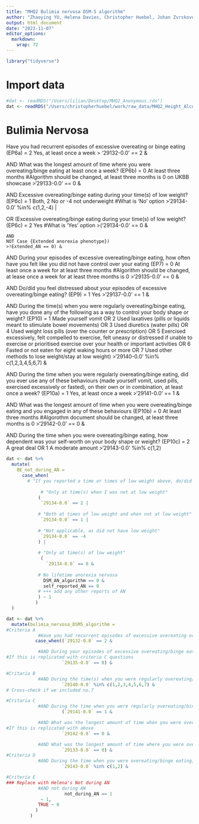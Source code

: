 ```yaml
---
title: "MHQ2 Bulimia nervosa DSM-5 algorithm"
author: "Zhaoying YU, Helena Davies, Christopher Huebel, Johan Zvrskovec"
output: html_document
date: "2023-11-07"
editor_options: 
  markdown: 
    wrap: 72
---
```


```r
library("tidyverse")
```

# Import data

```r
#dat <- readRDS("/Users/lilian/Desktop/MHQ2_Anonymous.rds")
dat <- readRDS("/Users/christopherhuebel/work/raw_data/MHQ2_Height_Alcohol_Field_Anonymous.rds")
```


# Bulimia Nervosa

Have you had recurrent episodes of excessive overeating or binge eating
(EP6a) = 2 Yes, at least once a week \> '29132-0.0' == 2 &

AND What was the longest amount of time where you were overeating/binge
eating at least once a week? (EP6b) = 0 At least three months #Algorithm
should be changed, at least three months is 0 on UKBB showcase
\>'29133-0.0' == 0 &

AND Excessive overeating/binge eating during your time(s) of low weight?
(EP6c) = 1 Both, 2 No or -4 not underweight #What is 'No' option
\>'29134-0.0' %in% c(1,2,-4) \|

OR (Excessive overeating/binge eating during your time(s) of low weight?
(EP6c) = 2 Yes #What is 'Yes' option \>('29134-0.0' == 0 &

    AND 
    NOT Case {Extended anorexia phenotype})
    >!Extended_AN == 0) &

AND During your episodes of excessive overeating/binge eating, how often
have you felt like you did not have control over your eating (EP7) = 0
At least once a week for at least three months #Algorithm should be
changed, at lease once a week for at least three months is 0
\>'29135-0.0' == 0 &

AND Do/did you feel distressed about your episodes of excessive
overeating/binge eating? (EP9) = 1 Yes \>'29137-0.0' == 1 &

AND During the time(s) when you were regularly overeating/binge eating,
have you done any of the following as a way to control your body shape
or weight? (EP10) = 1 Made yourself vomit OR 2 Used laxatives (pills or
liquids meant to stimulate bowel movements) OR 3 Used diuretics (water
pills) OR 4 Used weight loss pills (over the counter or prescription) OR
5 Exercised excessively, felt compelled to exercise, felt uneasy or
distressed if unable to exercise or prioritised exercise over your
health or important activities OR 6 Fasted or not eaten for eight waking
hours or more OR 7 Used other methods to lose weight/stay at low weight)
\>'29140-0.0' %in% c(1,2,3,4,5,6,7) &

AND During the time when you were regularly overeating/binge eating, did
you ever use any of these behaviours (made yourself vomit, used pills,
exercised excessively or fasted), on their own or in combination, at
least once a week? (EP10a) = 1 Yes, at least once a week \>'29141-0.0'
== 1 &

AND What was the longest amount of time when you were overeating/binge
eating and you engaged in any of these behaviours (EP10b) = 0 At least
three months #Algorothm document should be changed, at least three
months is 0 \>'29142-0.0' == 0 &

AND During the time when you were overeating/binge eating, how dependent
was your self-worth on your body shape or weight? (EP10c) = 2 A great
deal OR 1 A moderate amount \>'29143-0.0' %in% c(1,2)

```r
dat <- dat %>%
  mutate(
    BE_not_during_AN =
      case_when(
        # "If you reported a time or times of low weight above, do/did you experience episodes of excessive overeating/binge eating during your time(s) of low weight?"
             
             # "Only at time(s) when I was not at low weight"
            (
             `29134-0.0` == 2 |
               
            # "Both at times of low weight and when not at low weight"   
             `29134-0.0` == 1 |
              
            # "Not applicable, as did not have low weight"
             `29134-0.0` == -4
            ) |
              
            # "Only at time(s) of low weight"
             (
               `29134-0.0` == 0 &
                
            # No lifetime anorexia nervosa
              DSM_AN_algorithm == 0 &
              self_reported_AN == 0 
            # +++ add any other reports of AN
            ) ~ 1
           )
  )
```

```r
dat <- dat %>%
  mutate(bulimia_nervosa_DSM5_algorithm = 
#Criteria A
            #Have you had recurrent episodes of excessive overeating or binge eating = 2 Yes, at least once a week
           case_when((`29132-0.0` == 2 &

            #AND During your episodes of excessive overeating/binge eating, how often have you felt like you did not have control over your eating = 0 At least once a week for at least three months
#If this is replicated with criteria C questions
                     `29135-0.0` == 0) &

#Critaria B
            #AND During the time(s) when you were regularly overeating/binge eating, have you done any of the following as a way to control your body shape or weight? = 1 Made yourself vomit OR  2 Used laxatives (pills or liquids meant to stimulate bowel movements) OR 3 Used diuretics (water pills) OR 4 Used weight loss pills (over the counter or prescription) OR 5 Exercised excessively, felt compelled to exercise, felt uneasy or distressed if unable to exercise or prioritised exercise over your health or important activities OR 6 Fasted or not eaten for eight waking hours or more OR 7 Used other methods to lose weight/stay at low weight)
                     `29140-0.0` %in% c(1,2,3,4,5,6,7) &            
# Cross-check if we included no.7

#Critaria C
            #AND During the time when you were regularly overeating/binge eating, did you ever use any of these behaviours (made yourself vomit, used pills, exercised excessively or fasted), on their own or in combination, at least once a week? = 1 Yes, at least once a week
                     (`29141-0.0` == 1 &

            #AND What was the longest amount of time when you were overeating/binge eating and you engaged in any of these behaviours = 0 At least three months
#If this is replicated with above
                     `29142-0.0` == 0 &

            #AND What was the longest amount of time where you were overeating/binge eating at least once a week? = 0 At least three months
                     `29133-0.0` == 0) &
#Criteria D
            #AND During the time when you were overeating/binge eating, how dependent was your self-worth on your body shape or weight? = 2 A great deal OR 1 A moderate amount
                     `29143-0.0` %in% c(1,2) &

#Criteria E
### Replace with Helena's Not during AN
            #AND not during AN
                      not_during_AN == 1 
             ~ 1,
            TRUE ~ 0
           )
         )
```
